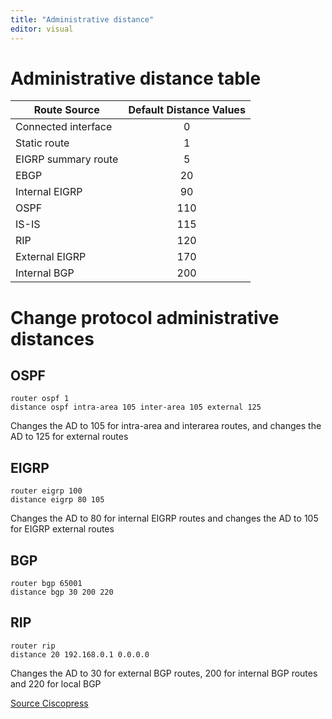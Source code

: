 ```yaml
---
title: "Administrative distance"
editor: visual
---
```

# Administrative distance table


| Route Source  |  Default Distance Values |
|----------|:-------------:|
| Connected interface|0|
| Static route |1|
| EIGRP summary route|5|
| EBGP |20|
| Internal EIGRP |90|
| OSPF | 110 |
| IS-IS |115|
| RIP |    120   |
| External EIGRP |170|
| Internal BGP |200|


# Change protocol administrative distances

## OSPF
```
router ospf 1
distance ospf intra-area 105 inter-area 105 external 125
```

Changes the AD to 105 for intra-area and interarea routes, and changes the AD to 125 for external routes

## EIGRP
```
router eigrp 100  
distance eigrp 80 105
```
Changes the AD to 80 for internal EIGRP routes and changes the AD to 105 for EIGRP external routes

## BGP
```
router bgp 65001  
distance bgp 30 200 220
```
## RIP
```
router rip
distance 20 192.168.0.1 0.0.0.0
```
Changes the AD to 30 for external BGP routes, 200 for internal BGP routes and 220 for local BGP 

[Source Ciscopress](https://www.ciscopress.com/articles/article.asp?p=2273507&seqNum=14)
